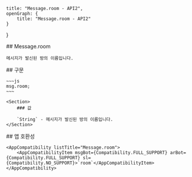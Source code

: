 
    title: "Message.room - API2",
    openGraph: {
        title: "Message.room - API2"
    }
}

<Section>
    ## Message.room

    메시지가 발신된 방의 이름입니다.
</Section>
<Section>
    ## 구문

    ~~~js
    msg.room;
    ~~~

    <Section>
        ### 값

        `String` - 메시지가 발신된 방의 이름입니다.
    </Section>
</Section>
<Section>
    ## 앱 호환성

    <AppCompatibility listTitle="Message.room">
        <AppCompatibilityItem msgBot={Compatibility.FULL_SUPPORT} arBot={Compatibility.FULL_SUPPORT} sl={Compatibility.NO_SUPPORT}>`room`</AppCompatibilityItem>
    </AppCompatibility>
</Section>